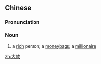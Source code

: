 ==Chinese==
{{zh-forms|lit=big sum}}

===Pronunciation===
{{zh-pron
|m=dàkuǎn
|cat=n
}}

===Noun===
{{zh-noun}}

# {{lb|zh|slang}} a [[rich]] person; a [[moneybags]]; a [[millionaire]]

[[zh:大款]]
